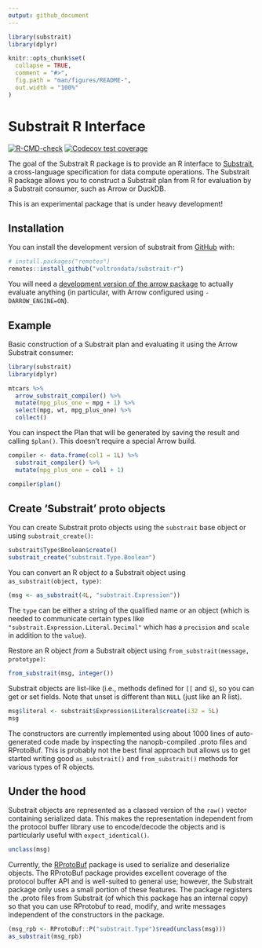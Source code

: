 ```yaml
---
output: github_document
---
```


<!-- README.md is generated from README.Rmd. Please edit that file -->

```r
library(substrait)
library(dplyr)

knitr::opts_chunk$set(
  collapse = TRUE,
  comment = "#>",
  fig.path = "man/figures/README-",
  out.width = "100%"
)
```

# Substrait R Interface

<!-- badges: start -->
[![R-CMD-check](https://github.com/voltrondata/substrait-r/workflows/R-CMD-check/badge.svg)](https://github.com/voltrondata/substrait-r/actions)
[![Codecov test coverage](https://codecov.io/gh/voltrondata/substrait-r/branch/master/graph/badge.svg)](https://app.codecov.io/gh/voltrondata/substrait-r?branch=master)
<!-- badges: end -->

The goal of the Substrait R package is to provide an R interface to [Substrait](https://substrait.io), a cross-language specification for data compute operations. The Substrait R package allows you to construct a Substrait plan from R for evaluation by a Substrait consumer, such as Arrow or DuckDB.

This is an experimental package that is under heavy development!

## Installation

You can install the development version of substrait from [GitHub](https://github.com/) with:

``` r
# install.packages("remotes")
remotes::install_github("voltrondata/substrait-r")
```

You will need a [development version of the arrow package](https://arrow.apache.org/docs/r/articles/developers/setup.html) to actually evaluate anything (in particular, with Arrow configured using `-DARROW_ENGINE=ON`).

## Example

Basic construction of a Substrait plan and evaluating it using the Arrow Substrait consumer:

```r
library(substrait)
library(dplyr)

mtcars %>% 
  arrow_substrait_compiler() %>%
  mutate(mpg_plus_one = mpg + 1) %>% 
  select(mpg, wt, mpg_plus_one) %>% 
  collect()
```

You can inspect the Plan that will be generated by saving the result and calling `$plan()`. This doesn't require a special Arrow build.

```r
compiler <- data.frame(col1 = 1L) %>% 
  substrait_compiler() %>%
  mutate(mpg_plus_one = col1 + 1)

compiler$plan()
```

## Create 'Substrait' proto objects

You can create Substrait proto objects using the `substrait` base object or using `substrait_create()`:

```r
substrait$Type$Boolean$create()
substrait_create("substrait.Type.Boolean")
```

You can convert an R object *to* a Substrait object using `as_substrait(object, type)`:

```r
(msg <- as_substrait(4L, "substrait.Expression"))
```

The `type` can be either a string of the qualified name or an object (which is needed to communicate certain types like `"substrait.Expression.Literal.Decimal"` which has a `precision` and `scale` in addition to the `value`).

Restore an R object *from* a Substrait object using `from_substrait(message, prototype)`:

```r
from_substrait(msg, integer())
```

Substrait objects are list-like (i.e., methods defined for `[[` and `$`), so you can get or set fields. Note that unset is different than `NULL` (just like an R list).

```r
msg$literal <- substrait$Expression$Literal$create(i32 = 5L)
msg
```

The constructors are currently implemented using about 1000 lines of auto-generated code made by inspecting the nanopb-compiled .proto files and RProtoBuf. This is probably not the best final approach but allows us to get started writing good `as_substrait()` and `from_substrait()` methods for various types of R objects.

## Under the hood

Substrait objects are represented as a classed version of the `raw()` vector containing serialized data. This makes the representation independent from the protocol buffer library use to encode/decode the objects and is particularly useful with `expect_identical()`.

```r
unclass(msg)
```

Currently, the [RProtoBuf](https://cran.r-project.org/package=RProtoBuf) package is used to serialize and deserialize objects. The RProtoBuf package provides excellent coverage of the protocol buffer API and is well-suited to general use; however, the Substrait package only uses a small portion of these features. The package registers the .proto files from Substrait (of which this package has an internal copy) so that you can use RProtobuf to read, modify, and write messages independent of the constructors in the package.

```r
(msg_rpb <- RProtoBuf::P("substrait.Type")$read(unclass(msg)))
as_substrait(msg_rpb)
```
